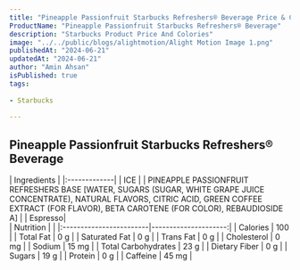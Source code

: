 ```yaml
---
title: "Pineapple Passionfruit Starbucks Refreshers® Beverage Price & Calories"
ProductName: "Pineapple Passionfruit Starbucks Refreshers® Beverage" 
description: "Starbucks Product Price And Colories"
image: "../../public/blogs/alightmotion/Alight Motion Image 1.png"
publishedAt: "2024-06-21"
updatedAt: "2024-06-21"
author: "Amin Ahsan"
isPublished: true
tags:
 
- Starbucks
      
---
```


 
## Pineapple Passionfruit Starbucks Refreshers® Beverage 
  
<div className="tables-container">
  <div className="table-wrapper">
    | Ingredients  |  
    |:-------------|
    | ICE        |
    | PINEAPPLE PASSIONFRUIT REFRESHERS BASE [WATER, SUGARS (SUGAR, WHITE GRAPE JUICE CONCENTRATE), NATURAL FLAVORS, CITRIC ACID, GREEN COFFEE EXTRACT (FOR FLAVOR), BETA CAROTENE (FOR COLOR), REBAUDIOSIDE A]       |
    | Espresso|
  </div>
  <div className="table-wrapper">
    | Nutrition               |                      |  
    |:------------------------|---------------------:|
    | Calories                | 100                   |
    | Total Fat               | 0 g                  |
    | Saturated Fat           | 0 g                  |
    | Trans Fat               | 0 g                  |
    | Cholesterol             | 0 mg                 |
    | Sodium                  | 15 mg                |
    | Total Carbohydrates     | 23 g                  |
    | Dietary Fiber           | 0 g                  |
    | Sugars                  | 19 g                  |
    | Protein                 | 0 g                  |
    | Caffeine                | 45  mg               |
  </div>
</div>
<style jsx>{`
  .tables-container {
    display: flex;
    flex-direction: row;
    gap: 30px;
  }
  .table-wrapper {
    width: 500px; /* Adjust as needed */
  }
  @media (max-width: 768px) {
    .tables-container {
      flex-direction: column;
      gap: 0px; /* Adjust as needed */
    }
    .table-wrapper {
      width: 100%; /* Adjust as needed */
    }
  }
`}</style>
